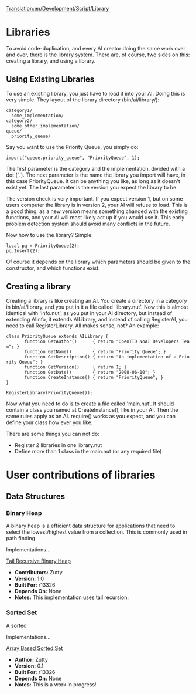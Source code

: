 [[Translation:en/Development/Script/Library]]
{{en/Development/Script/Navigation}}

= Libraries =

To avoid code-duplication, and every AI creator doing the same work over and over, there is the library system. There are, of course, two sides on this: creating a library, and using a library.

== Using Existing Libraries ==

To use an existing library, you just have to load it into your AI. Doing this is very simple. They layout of the library directory (bin/ai/library/):

 category1/
   some_implementation/
 category2/
   some_other_implementation/
 queue/
   priority_queue/

Say you want to use the Priority Queue, you simply do:

 import("queue.priority_queue", "PriorityQueue", 1);

The first parameter is the category and the implementation, divided with a dot ('.'). The next parameter is the name the library you import will have, in this case PriorityQueue. It can be anything you like, as long as it doesn't exist yet. The last parameter is the version you expect the library to be.

The version check is very important. If you expect version 1, but on some users computer the library is in version 2, your AI will refuse to load. This is a good thing, as a new version means something changed with the existing functions, and your AI will most likely act up if you would use it. This early problem detection system should avoid many conflicts in the future.

Now how to use the library? Simple:

 local pq = PriorityQueue(2);
 pq.Insert(2);

Of course it depends on the library which parameters should be given to the constructor, and which functions exist.

== Creating a library ==

Creating a library is like creating an AI. You create a directory in a category in bin/ai/library, and you put in it a file called 'library.nut'. Now this is almost identical with 'info.nut', as you put in your AI directory, but instead of extending AIInfo, it extends AILibrary, and instead of calling RegisterAI, you need to call RegisterLibrary. All makes sense, not? An example:

 class PriorityQueue extends AILibrary {
        function GetAuthor()      { return "OpenTTD NoAI Developers Team"; }
        function GetName()        { return "Priority Queue"; }
        function GetDescription() { return "An implementation of a Priority Queue"; }
        function GetVersion()     { return 1; }
        function GetDate()        { return "2008-06-10"; }
        function CreateInstance() { return "PriorityQueue"; }
 }

 RegisterLibrary(PriorityQueue());

Now what you need to do is to create a file called 'main.nut'. It should contain a class you named at CreateInstance(), like in your AI. Then the same rules apply as an AI. require() works as you expect, and you can define your class how ever you like.

There are some things you can not do:

* Register 2 libraries in one library.nut
* Define more than 1 class in the main.nut (or any required file)


= User contributions of libraries =
== Data Structures ==
=== Binary Heap ===

A binary heap is a efficient data structure for applications that need to select the lowest/highest value from a collection. This is commonly used in path finding

Implementations...

[[en/AI/Library Tail Recursive Heap|Tail Recursive Binary Heap]]
*'''Contributors:''' Zutty
*'''Version:''' 1.0
*'''Built For:''' r13326
*'''Depends On:''' None
*'''Notes:''' This implementation uses tail recursion.

=== Sorted Set ===

A sorted

Implementations...

[[en/AI/Library Array Sorted Set|Array Based Sorted Set]]
*'''Author:''' Zutty
*'''Version:''' 0.1
*'''Built For:''' r13326
*'''Depends On:''' None
*'''Notes:''' This is a work in progress!